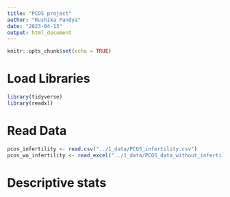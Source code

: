 ```yaml
---
title: "PCOS project"
author: "Rushika Pandya"
date: "2023-04-13"
output: html_document
---
```


```r
knitr::opts_chunk$set(echo = TRUE)
```

# Load Libraries
```r
library(tidyverse)
library(readxl)
```

# Read Data
```r
pcos_infertility <- read.csv("../1_data/PCOS_infertility.csv")
pcos_wo_infertility <- read_excel("../1_data/PCOS_data_without_infertility.xlsx")
```

# Descriptive stats
```r

```


